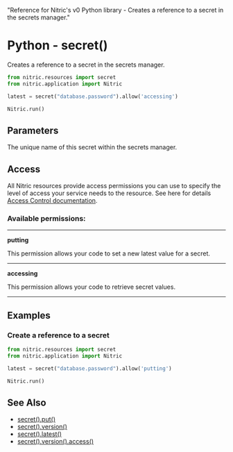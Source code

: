   "Reference for Nitric's v0 Python library - Creates a reference to a secret in the secrets manager."

# Python - secret()

Creates a reference to a secret in the secrets manager.

```python
from nitric.resources import secret
from nitric.application import Nitric

latest = secret("database.password").allow('accessing')

Nitric.run()
```

## Parameters

<Properties>
  <Property name="name" required type="string">
    The unique name of this secret within the secrets manager.
  </Property>
</Properties>

## Access

All Nitric resources provide access permissions you can use to specify the level of access your service needs to the resource. See here for details [Access Control documentation](/concepts/access-control).

### Available permissions:

---

**putting**

This permission allows your code to set a new latest value for a secret.

---

**accessing**

This permission allows your code to retrieve secret values.

---

## Examples

### Create a reference to a secret

```python
from nitric.resources import secret
from nitric.application import Nitric

latest = secret("database.password").allow('putting')

Nitric.run()
```

## See Also

- [secret().put()](./secret-put)
- [secret().version()](./secret-version)
- [secret().latest()](./secret-latest)
- [secret().version().access()](./secret-version-access)
